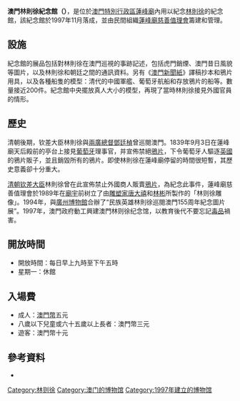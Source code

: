 {{Infobox Museum
 |name          = 澳門林則徐紀念館<br>{{lang|pt|Museu Lin Zexu de Macau}}
 |image         = Museu Lin Zexu de Macau 20050401.jpg
 |imagesize     = 300
 |caption       = 林則徐雕像與林則徐紀念館門外
 |map_type      = 澳門
 |map_caption   = 澳門林則徐紀念館位置圖
 |latitude      = 22.20961
 |longitude     = 113.54731
 |established   = 1997年11月
 |location      = {{MACAU}}[[罅些喇提督大馬路|罅些喇提督大馬路]]
 |type          = 歷史
 |website       = 
}}

'''澳門林則徐紀念館（{{lang-pt|Museu Lin Zexu de Macau}}）'''，是位於[[澳門特別行政區|澳門特別行政區]][[蓮峰廟|蓮峰廟]]內用以紀念[[林則徐|林則徐]]的紀念館，該紀念館於1997年11月落成，並由民間組織[[蓮峰廟慈善值理會|蓮峰廟慈善值理會]]籌建和管理。

==設施==
紀念館的展品包括對林則徐在澳門巡視的事跡記述，包括虎門銷煙、澳門昔日風貌等圖片，以及林則徐和朝廷之間的通訊資料。另有《[[澳門新聞紙|澳門新聞紙]]》譯稿抄本和鴉片用具，以及各種船隻的模型：清代的中國軍艦、葡萄牙航船和存放鴉片的船等。數量接近200件。紀念館中央擺放真人大小的模型，再現了當時林則徐接見外國官員的情形。

==歷史==
清朝後期，钦差大臣林則徐與[[兩廣總督|兩廣總督]][[鄧廷楨|鄧廷楨]]曾巡閱澳門。1839年9月3日在蓮峰廟天后殿前的亭台上接見[[葡萄牙|葡萄牙]]理事官，并宣佈禁絕[[鴉片|鴉片]]，下令葡萄牙人驅逐[[英國|英國]]的鴉片販子，並且銷毀所有的鴉片。即使林則徐在蓮峰廟停留的時間很短暫，其歷史意義卻十分重大。

[[清朝|清朝]][[钦差大臣|钦差大臣]]林則徐曾在此宣佈禁止外國商人販賣[[鴉片|鴉片]]，為紀念此事件，蓮峰廟慈善值理會於1989年在[[廟宇|廟宇]]前树立了由[[雕塑家|雕塑家]][[唐大禧|唐大禧]]和[[林彬|林彬]]所製作的「林则徐雕像」。1994年，與[[廣州博物館|廣州博物館]]合辦了“民族英雄林則徐巡閱澳門155周年紀念圖片展”。1997年，澳門政府動工興建澳門林则徐纪念馆，以教育後代不要忘記[[毒品|毒品]]禍害。

==開放時間== 
* 開放時間：每日早上九時至下午五時
* 星期一：休館 

==入場費==
* 成人：[[澳門幣|澳門幣]]五元 
* 八歲以下兒童或六十五歲以上長者：澳門幣三元 
* 遊客：澳門幣十元

== 參考資料 ==
<div class="references-small">
<references  />
*{{cite web
 |publisher=旅遊局 
 |location=澳門 
 |title=觀光-博物館 
 |url=http://www.macautourism.gov.mo/cn/discovering/sightseeing_detail.php?catid=37 
 |accessdate=2012年3月11日 
 |deadurl=yes 
 |archiveurl=https://web.archive.org/web/20120129152913/http://www.macautourism.gov.mo/cn/discovering/sightseeing_detail.php?catid=37 
 |archivedate=2012年1月29日 
}}
</div>
{{澳門博物館}}
[[Category:林则徐|Category:林则徐]]
[[Category:澳门的博物馆|Category:澳门的博物馆]]
[[Category:1997年建立的博物馆|Category:1997年建立的博物馆]]